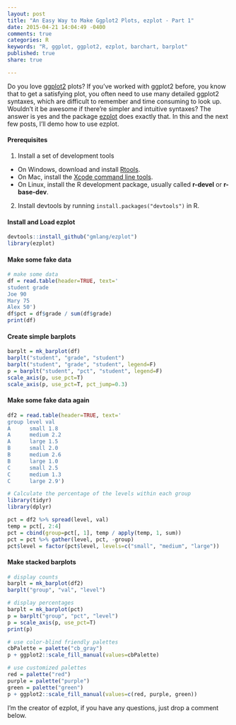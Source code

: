 ```yaml
---
layout: post
title: "An Easy Way to Make Ggplot2 Plots, ezplot - Part 1"
date: 2015-04-21 14:04:49 -0400
comments: true
categories: R
keywords: "R, ggplot, ggplot2, ezplot, barchart, barplot"
published: true
share: true

---
```


Do you love [ggplot2](http://ggplot2.org) plots? If you've worked with ggplot2 before, you know that to get a satisfying plot, you often need to use many detailed ggplot2 syntaxes, which are difficult to remember and time consuming to look up. Wouldn't it be awesome if there're simpler and intuitive syntaxes? The answer is yes and the package [ezplot](https://github.com/gmlang/ezplot) does exactly that. In this and the next few posts, I'll demo how to use ezplot.

#### Prerequisites
1. Install a set of development tools
* On Windows, download and install [Rtools](http://cran.r-project.org/bin/windows/Rtools/). 
* On Mac, install the [Xcode command line tools](https://developer.apple.com/downloads). 
* On Linux, install the R development package, usually called **r-devel** or **r-base-dev**.
2. Install devtools by running `install.packages("devtools")` in R.

#### Install and Load ezplot
```r
devtools::install_github("gmlang/ezplot")
library(ezplot)
```

#### Make some fake data
```r
# make some data
df = read.table(header=TRUE, text='
student grade
Joe 90
Mary 75
Alex 50')
df$pct = df$grade / sum(df$grade)
print(df)
```

#### Create simple barplots
```r
barplt = mk_barplot(df)
barplt("student", "grade", "student") 
barplt("student", "grade", "student", legend=F) 
p = barplt("student", "pct", "student", legend=F) 
scale_axis(p, use_pct=T)
scale_axis(p, use_pct=T, pct_jump=0.3)
```

#### Make some fake data again
```r
df2 = read.table(header=TRUE, text='
group level val
A      small 1.8
A      medium 2.2
A      large 1.5
B      small 2.0
B      medium 2.6
B      large 1.0
C      small 2.5
C      medium 1.3
C      large 2.9')

# Calculate the percentage of the levels within each group
library(tidyr)
library(dplyr)

pct = df2 %>% spread(level, val)
temp = pct[, 2:4]
pct = cbind(group=pct[, 1], temp / apply(temp, 1, sum))
pct = pct %>% gather(level, pct, -group)
pct$level = factor(pct$level, levels=c("small", "medium", "large"))
```

#### Make stacked barplots
```r
# display counts
barplt = mk_barplot(df2)
barplt("group", "val", "level") 

# display percentages
barplt = mk_barplot(pct)
p = barplt("group", "pct", "level")
p = scale_axis(p, use_pct=T)
print(p)

# use color-blind friendly palettes
cbPalette = palette("cb_gray")
p + ggplot2::scale_fill_manual(values=cbPalette)

# use customized palettes
red = palette("red")
purple = palette("purple")
green = palette("green")
p + ggplot2::scale_fill_manual(values=c(red, purple, green))
```

I'm the creator of ezplot, if you have any questions, just drop a comment below. 